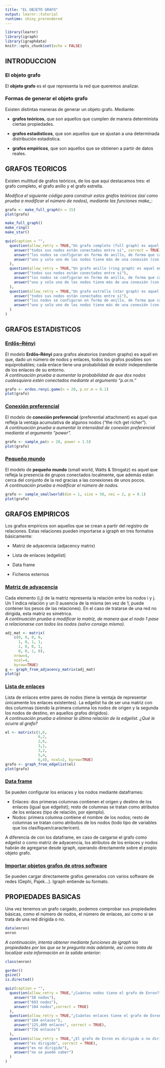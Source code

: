 ```yaml
---
title: "EL OBJETO GRAFO"
output: learnr::tutorial
runtime: shiny_prerendered
---
```


```r
library(learnr)
library(igraph)
library(igraphdata)
knitr::opts_chunk$set(echo = FALSE)
```


## INTRODUCCION

### El objeto grafo 

El **objeto grafo** es el que representa la red que queremos analizar.

### Formas de generar el objeto grafo

Existen distintas maneras de generar un objeto grafo. Mediante:  

* **grafos teóricos**, que son aquellos que cumplen de manera determinista ciertas propiedades.  

* **grafos estadísticos**, que son aquellos que se ajustan a una determinada distribución estadística.  

* **grafos empíricos**, que son aquellos que se obtienen a partir de datos reales.  

## GRAFOS TEORICOS

Existen multitud de grafos teóricos, de los que aquí destacamos tres: el grafo completo, el grafo anillo y el grafo estrella.

*Modifica el siguiente código para construir estos grafos teóricos (así como prueba a modificar el número de nodos), mediante las funciones make_*:

```r
grafo <- make_full_graph(n = 15)
plot(grafo)
```

```r
make_full_graph()
make_ring()
make_star()
```


```r
quiz(caption = "",
  question(allow_retry = TRUE,"Un grafo completo (full graph) es aquel en que",
    answer("todos sus nodos están conectados entre sí", correct = TRUE),
    answer("los nodos se configuran en forma de anillo, de forma que cada cual tiene exactamente dos vecinos"),
    answer("uno y solo uno de los nodos tiene más de una conexión (con el resto de nodos)")
  ),
  question(allow_retry = TRUE,"Un grafo anillo (ring graph) es aquel en que",
    answer("todos sus nodos están conectados entre sí"),
    answer("los nodos se configuran en forma de anillo, de forma que cada cual tiene exactamente dos vecinos", correct = TRUE),
    answer("uno y solo uno de los nodos tiene más de una conexión (con el resto de nodos)")
  ),
  question(allow_retry = TRUE,"Un grafo estrella (star graph) es aquel en que",
    answer("todos sus nodos están conectados entre sí"),
    answer("los nodos se configuran en forma de anillo, de forma que cada cual tiene exactamente dos vecinos"),
    answer("uno y solo uno de los nodos tiene más de una conexión (con el resto de nodos)", correct = TRUE)
  )
)
```

## GRAFOS ESTADISTICOS

### <a href="https://igraph.org/r/doc/erdos.renyi.game.html" target="_blank">Erdős–Rényi</a>

El modelo **Erdős–Rényi** para grafos aleatorios (random graphs) es aquél en que, dado un número de nodos y enlaces, todos los grafos posibles son equiprobables; cada enlace tiene una probabilidad de existir independiente de los enlaces de su entorno.
<br>*A continuación prueba a aumentar la probabilidad de que dos nodos cualesquiera estén conectados mediante el argumento "p.or.m."*

```r
grafo <- erdos.renyi.game(n = 20, p.or.m = 0.1)
plot(grafo)
```

### <a href="https://igraph.org/r/doc/sample_pa.html" target="_blank">Conexión preferencial</a>

El modelo de **conexión preferencial** (preferential attachment) es aquel que refleja la ventaja acumulativa de algunos nodos ("the rich get richer").
<br>*A continuación prueba a aumentar la intensidad de conexión preferencial mediante el argumento "power".*

```r
grafo <- sample_pa(n = 20, power = 1.5)
plot(grafo)
```

### <a href="https://igraph.org/r/doc/sample_smallworld.html" target="_blank">Pequeño mundo</a>

El modelo de **pequeño mundo** (small world, Watts & Strogatz) es aquel que refleja la presencia de grupos conectados localmente, que además están cerca del conjunto de la red gracias a las conexiones de unos pocos.
<br>*A continuación prueba a modificar el número de nodos.*

```r
grafo <- sample_smallworld(dim = 1, size = 50, nei = 2, p = 0.1)
plot(grafo)
```


## GRAFOS EMPIRICOS

Los grafos empíricos son aquellos que se crean a partir del registro de relaciones. Estas relaciones pueden importarse a igraph en tres formatos básicamente:

- Matriz de adyacencia (adjacency matrix)

- Lista de enlaces (edgelist)

- Data frame

- Ficheros externos

### <a href="https://igraph.org/r/doc/graph_from_adjacency_matrix.html" target="_blank">Matriz de adyacencia</a>

Cada elemento (i,j) de la matriz representa la relación entre los nodos i y j. Un 1 indica relación y un 0 ausencia de la misma (en vez de 1, puede contener los pesos de las relaciones). En el caso de tratarse de una red no dirigida, esta matriz es simétrica.
<br>*A continuación prueba a modificar la matriz, de manera que el nodo 1 pase a relacionarse con todos los nodos (salvo consigo mismo).*

```r
adj_mat <- matrix( 
    c(0, 0, 0, 0,
      1, 0, 1, 1,
      1, 0, 0, 1,
      0, 0, 1, 0), 
    nrow=4,              
    ncol=4,
    byrow=TRUE)
g <- graph_from_adjacency_matrix(adj_mat)
plot(g)
```

### <a href="https://igraph.org/r/doc/graph_from_edgelist.html" target="_blank">Lista de enlaces</a>

Lista de enlaces entre pares de nodos (tiene la ventaja de representar únicamente los enlaces existentes). La edgelist ha de ser una matriz con dos columnas (siendo la primera columna los nodos de origen y la segunda los nodos de destino, en aquellos grafos dirigidos).
<br>*A continuación prueba a eliminar la última relación de la edgelist. ¿Qué le ocurre al grafo?*

```r
el <- matrix(c(1,6, 
               6,2, 
               2,6, 
               3,1,
               3,2,
               5,4,
               6,4), ncol=2, byrow=TRUE)
grafo <- graph_from_edgelist(el)
plot(grafo)
```


### <a href="https://igraph.org/r/doc/graph_from_data_frame.html" target="_blank">Data frame</a>

Se pueden configurar los enlaces y los nodos mediante dataframes:

- Enlaces: dos primeras columnas contienen el origen y destino de los enlaces (igual que edgelist); resto de columnas se tratan como atributos de los enlaces (tipo de relación, por ejemplo).  
- Nodos: primera columna contiene el nombre de los nodos; resto de columnas se tratan como atributos de los nodos (todo tipo de variables que los clasifiquen/caractericen). 

A diferencia de con los dataframe, en caso de cargarse el grafo como edgelist o como matriz de adyacencia, los atributos de los enlaces y nodos habrán de agregarse desde igraph, operando directamente sobre el propio objeto grafo.

### <a href="https://igraph.org/r/doc/read_graph.html" target="_blank">Importar objetos grafos de otros software</a>

Se pueden cargar directamente grafos generados con varios software de redes (Gephi, Pajek...). Igraph entiende su formato.

## PROPIEDADES BASICAS

Una vez tenemos un grafo cargado, podemos comprobar sus propiedades básicas, como el número de nodos, el número de enlaces, así como si se trata de una red dirigida o no.

```r
data(enron)
enron
```

*A continuación, intenta obtener mediante funciones de igraph las propiedades por las que se te pregunta más adelante, así como trata de localizar esta información en la salida anterior:*

```r
class(enron)
```

```r
gorder()
gsize()
is.directed()
```

```r
quiz(caption = "",
  question(allow_retry = TRUE,"¿Cuántos nodos tiene el grafo de Enron?",
    answer("58 nodos"),
    answer("693 nodos"),
    answer("184 nodos",correct = TRUE)
  ),
  question(allow_retry = TRUE,"¿Cuántos enlaces tiene el grafo de Enron?",
    answer("184 enlaces"),
    answer("125,409 enlaces", correct = TRUE),
    answer("726 enlaces")
  ),
  question(allow_retry = TRUE,"¿El grafo de Enron es dirigido o no dirigido?",
    answer("es dirigido", correct = TRUE),
    answer("es no dirigido"),
    answer("no se puede saber")
  )
)
```